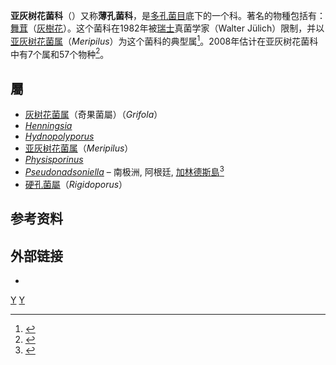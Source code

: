 {{Automatic taxobox
| taxon = Meripilaceae
| image = Rigidoporus laetus.jpg
| image_caption = ''[[Rigidoporus|Rigidoporus]] laetus''
| authority = Jülich (1982)
| type_genus = ''Meripilus''
| type_genus_authority = [[P.Karst.|P.Karst.]] (1882)
| synonyms_ref = <ref name="Justo et al. 2017">{{cite journal |author1=Justo, Alfredo |author2=Miettinen, Otto |author3=Floudas, Dimitrios |author4=Ortiz-Santana, Beatriz |author5=Sjökvist, Elisabet |author6=Lindner, Daniel |author7=Nakasone, Karen |author8=Niemelä, Tuomo |author9=Larsson, Karl-Henrik |author10=Ryvarden, Leif |author11=Hibbett, David S.  |year=2017 |title=A revised family-level classification of the Polyporales (Basidiomycota) |journal=Fungal Biology |doi=10.1016/j.funbio.2017.05.010}}</ref>

| synonyms = *Rigidoporaceae <small>Jülich (1981)</small>
}}
'''亚灰树花菌科'''（{{lang|la|'''Meripilaceae'''}}）又称'''薄孔菌科'''，是[[多孔菌目|多孔菌目]]底下的一个科。著名的物種包括有：[[舞茸|舞茸]]（[[灰樹花|灰樹花]]）。这个菌科在1982年被[[瑞士|瑞士]]真菌学家{{le|沃尔特·尤利希|Walter Jülich}}（Walter Jülich）限制，并以[[亚灰树花菌属|亚灰树花菌属]]（''Meripilus''）为这个菌科的典型属<ref name="Jülich 1981">{{cite book |author=Jülich, Walter |title=Higher Taxa of Basidiomycetes |year=1982 |series=Bibliotheca Mycologica |publisher=J. Cramer |location=Vaduz |volume=85 |page=378 |isbn=978-3768213240}}</ref>。2008年估计在亚灰树花菌科中有7个属和57个物种<ref name="Kirk 2008">{{cite book |author1=Kirk, P.M. |author2=Cannon, P.F. |author3=Minter, D.W. |author4=Stalpers, J.A. |title=Dictionary of the Fungi |url=https://archive.org/details/dictionaryfungit00kirk |edition=10th |publisher=CAB International |location=Wallingford, UK |year=2008 |page=[https://archive.org/details/dictionaryfungit00kirk/page/418 418] |isbn=978-0-85199-826-8}}</ref>。

== 屬 ==

*[[灰树花菌属|灰树花菌属]]（奇果菌屬）（''Grifola''）
*''[[Henningsia|Henningsia]]''
*''[[Hydnopolyporus|Hydnopolyporus]]''
*[[亚灰树花菌属|亚灰树花菌属]]（''Meripilus''）
*''[[Physisporinus|Physisporinus]]''
*''[[Pseudonadsoniella|Pseudonadsoniella]]'' – 南极洲, 阿根廷, [[加林德斯島|加林德斯島]]<ref name="Kondratyuk 2015">{{cite journal |author1=Kondratyuk, T.O. |author2=Kondratyuk, S.Y. |author3=Morgaienko, O.O. |author4=Khimich, W.V. |author5=Beregova, T.V. |author6=Ostapchenko, L. L. |year=2015 |title=''Pseudonadsoniella brunnea'' (Meripilaceae, Agaricomycotina), a new brown yeast-like fungus producing melanin from the Antarctic; with notes on nomenclature and type confusion of ''Nadsoniella nigra'' |journal=Acta Botanica Hungarica |volume=58 |issue=3–4 |pages= |doi=10.1556/034.57.2015.3-4.5}}</ref>
*[[硬孔菌屬|硬孔菌屬]]（''Rigidoporus''）

== 参考资料 ==
{{reflist}}

== 外部链接 ==
*{{IndexFungorum|80007}}
{{Taxonbar|from=Q2125303}}

[[Category:多孔菌目|Y]]
[[Category:亚灰树花菌科|Y]]